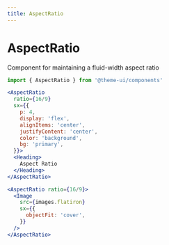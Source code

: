 ```yaml
---
title: AspectRatio
---
```


# AspectRatio

Component for maintaining a fluid-width aspect ratio

```js
import { AspectRatio } from '@theme-ui/components'
```

```jsx live=true
<AspectRatio
  ratio={16/9}
  sx={{
    p: 4,
    display: 'flex',
    alignItems: 'center',
    justifyContent: 'center',
    color: 'background',
    bg: 'primary',
  }}>
  <Heading>
    Aspect Ratio
  </Heading>
</AspectRatio>
```

```jsx live=true
<AspectRatio ratio={16/9}>
  <Image
    src={images.flatiron}
    sx={{
      objectFit: 'cover',
    }}
  />
</AspectRatio>
```

